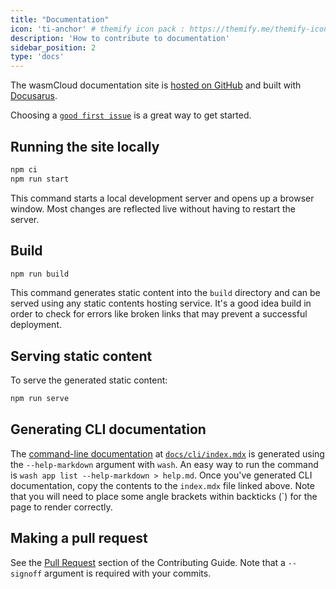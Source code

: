 ```yaml
---
title: "Documentation"
icon: 'ti-anchor' # themify icon pack : https://themify.me/themify-icons
description: 'How to contribute to documentation'
sidebar_position: 2
type: 'docs'
---
```


The wasmCloud documentation site is [hosted on GitHub](https://github.com/wasmCloud/wasmcloud.com) and built with [Docusarus](https://docusaurus.io/).

Choosing a [`good first issue`](https://github.com/wasmCloud/wasmcloud.com/issues?q=is%3Aopen+is%3Aissue+label%3A%22good+first+issue%22) is a great way to get started. 

## Running the site locally

```bash
npm ci
npm run start
```

This command starts a local development server and opens up a browser window. Most changes are reflected live without having to restart the server.

## Build

```bash
npm run build
```

This command generates static content into the `build` directory and can be served using any static contents hosting service. It's a good idea build in order to check for errors like broken links that may prevent a successful deployment. 

## Serving static content

To serve the generated static content:

```bash
npm run serve
```

## Generating CLI documentation

The [command-line documentation](/docs/cli/) at [`docs/cli/index.mdx`](https://github.com/wasmCloud/wasmcloud.com/tree/main/docs/cli) is generated using the `--help-markdown` argument with `wash`. An easy way to run the command is `wash app list --help-markdown > help.md`. Once you've generated CLI documentation, copy the contents to the `index.mdx` file linked above. Note that you will need to place some angle brackets within backticks (&#96;) for the page to render correctly.

## Making a pull request

See the [Pull Request](/docs/contributing/contributing-guide#pull-requests) section of the Contributing Guide. Note that a `--signoff` argument is required with your commits. 